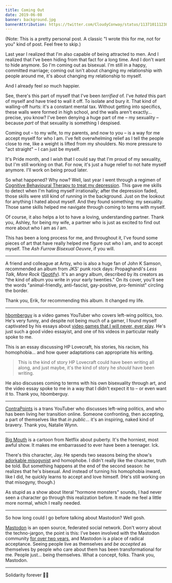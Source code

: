 ```yaml
---
title: Coming Out
date: 2019-06-08
banner: background.jpg
bannerAttribution: https://twitter.com/CloudyConway/status/1137101112383873029
---
```


(Note: This is a pretty personal post. A classic "I wrote this for me, not for you" kind of post. Feel free to skip.)

Last year I realized that I'm also capable of being attracted to men. And I realized that I've been hiding from that fact for a long time. And I don't want to hide anymore. So I'm coming out as bisexual. I'm still in a happy, committed marriage; coming out isn't about changing my relationship with people around me, it's about changing my relationship to myself.

And I already feel _so_ much happier.

See, there's this part of myself that I've been _terrified_ of. I've _hated_ this part of myself and have tried to wall it off. To isolate and bury it. That kind of walling-off hurts: it's a constant mental tax. Without getting into specifics, these walls were formed in high school, and the walls aren't exactly... precise, you know? I've been denying a huge part of me – my sexuality – because _part_ of that sexuality is something I despised.

Coming out – to my wife, to my parents, and now to you – is a way for me accept myself for who I am. I've felt overwhelming relief as I tell the people close to me, like a weight is lifted from my shoulders. No more pressure to "act straight" – I can just be myself.

It's Pride month, and I _wish_ that I could say that I'm proud of my sexuality, but I'm still working on that. For now, it's just a huge relief to not hate myself anymore. I'll work on being proud later.

So what happened? Why now? Well, last year I went through a regimen of [Cognitive Behavioural Therapy to treat my depression](https://ashfurrow.com/blog/all-i-can-say-is-im-excited/). This gave me skills to detect when I'm hating myself irrationally; after the depression faded, those skills were still kind of running in the background. Just on the lookout for anything I hated about myself. And they found something: my sexuality. Those same skills helped me navigate through coming to terms with myself.

Of course, it also helps a lot to have a loving, understanding partner. Thank you, Ashley, for being my wife, a partner who is just as excited to find out more about who I am as _I_ am.

This has been a long process for me, and throughout it, I've found some pieces of art that have really helped me figure out who I am, and to accept myself. The _Ash Furrow Bisexual Oeuvre_, if you will.

---

A friend and colleague at Artsy, who is also a huge fan of John K Samson, recommended an album from JKS' punk rock days: Propaghandi's _Less Talk, More Rock_ ([Spotify](https://open.spotify.com/album/2CQTQJtCn5wfQ8MeHNjy9Y?autoplay=true&v=L)). It's an angry album, described by its creators as "the kind of album you write in your early twenties." On its cover, you'll see the words "animal-friendly, anti-fascist, gay-positive, pro-feminist" circling the border.

<Spotify src="https://open.spotify.com/embed/track/4GQItkbhbFv3y38Nw6DkMh" />

Thank you, Erik, for recommending this album. It changed my life.

---

[hbomberguy](https://www.youtube.com/user/hbomberguy) is a video games YouTuber who covers left-wing politics, too. He's very funny, and despite not being much of a gamer, I found myself captivated by his essays about [video games that I will never, ever play](https://www.youtube.com/watch?v=AC3OuLU5XCw). He's just such a good video essayist, and one of his videos in particular really spoke to me.

<YouTube videoID="l8u8wZ0WvxI" />

This is an essay discussing HP Lovecraft, his stories, his racism, his homophobia... and how queer adaptations can appropriate his writing.

> This is the kind of story HP Lovecraft could have been writing all along, and just maybe, it's the kind of story he _should_ have been writing.

He also discusses coming to terms with his own bisexuality through art, and the video essay spoke to me in a way that I didn't expect it to – or even want it to. Thank you, hbomberguy.

---

[ContraPoints](https://www.youtube.com/user/ContraPoints/) is a trans YouTuber who discusses left-wing politics, and who has been living her transition online. Someone confronting, then accepting, a part of themselves like that _in public_... it's an inspiring, naked kind of bravery. Thank you, Natalie Wynn.

---

[Big Mouth](https://www.netflix.com/title/80117038) is a cartoon from Netflix about puberty. It's the horniest, most awful show. It makes me embarrassed to ever have been a teenager. Ick.

There's this character, Jay. He spends two seasons being the show's [adorkable misogynist](https://www.youtube.com/watch?v=X3-hOigoxHs) and homophobe. I didn't really like the character, truth be told. But something happens at the end of the second season: he realizes that he's bisexual. And instead of turning his homophobia inward, like I did, he quickly learns to accept and love himself. (He's still working on that misogyny, though.)

As stupid as a show about literal "hormone monsters" sounds, I had never seen a character go through this realization before. It made me feel a little more normal, which I really needed.

---

So how long could I go before talking about Mastodon? Well gosh.

[Mastodon](https://joinmastodon.org) is an open source, federated social network. Don't worry about the techno-jargon, the point is this: I've been involved with the Mastodon community [for over two years](https://ashfurrow.com/blog/mastodon/), and Mastodon is a place of radical acceptance. Seeing people live as themselves and _be accepted_ as themselves by people who care about them has been transformational for me. People just... being themselves. What a concept, folks. Thank you, Mastodon.

<Toot src="https://radical.town/@RobinHood/101943188965153472/embed" />

---

Solidarity forever 🏳️‍🌈
